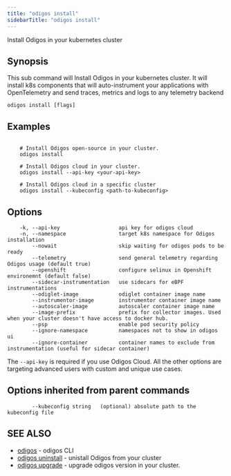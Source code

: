 ```yaml
---
title: "odigos install"
sidebarTitle: "odigos install"
---
```


Install Odigos in your kubernetes cluster

## Synopsis

This sub command will Install Odigos in your kubernetes cluster. 
It will install k8s components that will auto-instrument your applications with OpenTelemetry and send traces, metrics and logs to any telemetry backend

```
odigos install [flags]
```

## Examples

```

    # Install Odigos open-source in your cluster.
    odigos install

    # Install Odigos cloud in your cluster.
    odigos install --api-key <your-api-key>

    # Install Odigos cloud in a specific cluster
    odigos install --kubeconfig <path-to-kubeconfig>

```

## Options

```
    -k, --api-key                   api key for odigos cloud
    -n, --namespace                 target k8s namespace for Odigos installation
        --nowait                    skip waiting for odigos pods to be ready
        --telemetry                 send general telemetry regarding Odigos usage (default true)
        --openshift                 configure selinux in Openshift environemnt (default false)
        --sidecar-instrumentation   use sidecars for eBPF instrumentations
        --odiglet-image             odiglet container image name
        --instrumentor-image        instrumentor container image name
        --autoscaler-image          autoscaler container image name
        --image-prefix              prefix for collector images. Used when your cluster doesn't have access to docker hub.
        --psp                       enable pod security policy
        --ignore-namespace          namespaces not to show in odigos ui
        --ignore-container          container names to exclude from instrumentation (useful for sidecar container)
```

The `--api-key` is required if you use Odigos Cloud.
All the other options are targeting advanced users with custom and unique use cases.

## Options inherited from parent commands

```
        --kubeconfig string   (optional) absolute path to the kubeconfig file
```

## SEE ALSO

* [odigos](/cli/odigos.md) - odigos CLI
* [odigos uninstall](/cli/odigos_uninstall.md) - unistall Odigos from your cluster
* [odigos upgrade](/cli/odigos_upgrade.md) - upgrade odigos version in your cluster.
